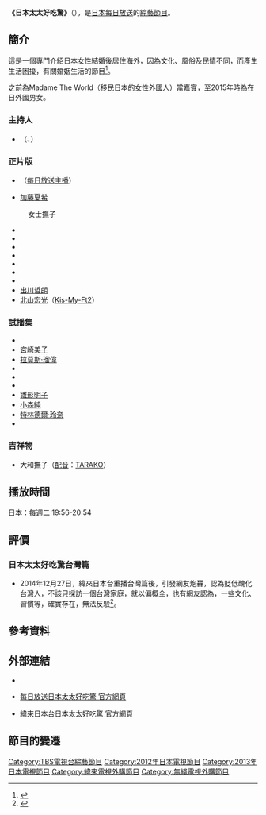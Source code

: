{{noteTA
|G1=JP}}
{{Infobox television
| 名稱 = 日本太太好吃驚
| original_name = {{lang|ja|世界の日本人妻は見た！}}
| 圖片 = 
| 圖說 = 
| 分類 = [[綜藝節目|綜藝節目]]
| 主持 = {{link-ja|爆笑問題|爆笑問題}}（{{link-ja|太田光|太田光}}、{{link-ja|田中裕二|田中裕二 (お笑い芸人)}}）
| 導演 = [[中村秀樹|中村秀樹]]
| 演出 = 
| 旁白 = '''試播集'''：{{link-ja|近藤智|近藤サト}}<br>織田童<br>{{link-ja|小坂由里子|小坂由里子}}<br>{{link-ja|淺井晴美|浅井晴美}}<br>[[TARAKO|TARAKO]]（大和撫子）<br>石井貴之<br>{{link-ja|飯田香織|飯田かおり}}
| 配音 = [[TARAKO|TARAKO]]
| 國家 = {{JPN}}
| 語言 = [[日語|日語]]
| 外景 = 
| 製片人 = {{link-ja|越智曉|越智暁}}<br>福浦與一<br>錦信次
| 每集長 = 120分鐘（含廣告）
| 頻道 = [[每日放送|每日放送]]
| 播出國家 = {{JPN}}
| 開始 = 2013年4月16日
| 結束 = 2017年9月19日
| 頻道1 = [[緯來日本台|緯來日本台]]
| 播出國家1 = {{TWN}}
| 開始1 = 2014年5月17日
| 結束1 = 至今<br>每週六20:00-21:00<br>（[[日語|日語]]發音，[[中文|中文]]字幕）
| 官方網站 = http://www.mbs.jp/japa-zuma
| 相關 = 
| 台灣名稱 = 日本太太好吃驚
| 港澳名稱 = 日本人妻在遠方
}}
'''《日本太太好吃驚》'''（{{lang-ja|世界の日本人妻は見た！}}），是[[日本|日本]][[每日放送|每日放送]]的[[綜藝節目|綜藝節目]]。

==簡介==
這是一個專門介紹日本女性結婚後居住海外，因為文化、風俗及民情不同，而產生生活困擾，有關婚姻生活的節目<ref name="簡介">{{cite news|title=什麼？台灣讓日本吃驚的地方？|url=http://www.chinatimes.com/photo-app/20150927003241-260802|publisher=[[中時電子報|中時電子報]]|date=2015-09-27|accessdate=2015-10-18|deadurl=yes|archiveurl=https://web.archive.org/web/20151015070321/http://www.chinatimes.com/photo-app/20150927003241-260802|archivedate=2015-10-15}}</ref>。

之前為Madame The World（移民日本的女性外國人）當嘉賓，至2015年時為在日外國男女。

=== 主持人 ===
* {{link-ja|爆笑問題|爆笑問題}}（{{link-ja|太田光|太田光}}、{{link-ja|田中裕二|田中裕二 (お笑い芸人)}}）

=== 正片版 ===
* {{link-ja|大吉洋平|大吉洋平}}（[[每日放送|每日放送]][[新聞主播|主播]]）
* [[加藤夏希|加藤夏希]]
:女士撫子
* {{link-ja|渡邊滿里奈|渡辺満里奈}}
* {{link-ja|MEGUMI|MEGUMI}}
* {{link-ja|YOU (藝人)|YOU (タレント)|YOU}}
* {{link-ja|松嶋尚美|松嶋尚美}}
* {{link-ja|Dewi Sukarno|デヴィ・スカルノ}}
* {{link-ja|川村信子|マダム信子|信子女士}}
* {{link-ja|岸本加世子}}
* [[出川哲朗|出川哲朗]]
* [[北山宏光|北山宏光]]（[[Kis-My-Ft2|Kis-My-Ft2]]）

=== 試播集 ===
* {{link-ja|梅澤富美男|梅沢富美男}}
* [[宮崎美子|宮崎美子]]
* [[拉莫斯·瑠偉|拉莫斯·瑠偉]]
* {{link-ja|潘德塔・傑羅姆|パンツェッタ・ジローラモ}}
* {{link-ja|TKO (搞笑藝人)|TKO (お笑いコンビ)|TKO}}
* {{link-ja|小島義雄|小島よしお}}
* [[雛形明子|雛形明子]]
* [[小森純|小森純]]
* [[特林德爾·玲奈|特林德爾·玲奈]]
* {{link-ja|春香·里斯汀|春香・クリスティーン}}

=== 吉祥物 ===
* 大和撫子（[[配音|配音]]：[[TARAKO|TARAKO]]）

== 播放時間 ==
日本：每週二 19:56-20:54
==評價==
===日本太太好吃驚台灣篇===
*2014年12月27日，緯來日本台重播台灣篇後，引發網友炮轟，認為貶低醜化台灣人，不該只採訪一個台灣家庭，就以偏概全，也有網友認為，一些文化、習慣等，確實存在，無法反駁<ref name="評價1">{{cite news|title=《日本太太》挨轟醜化台灣人|url=http://www.chinatimes.com/newspapers/20141229000493-260112|publisher=[[中時電子報|中時電子報]]|date=2014-12-29|accessdate=2015-10-18|archive-date=2019-07-03|archive-url=https://web.archive.org/web/20190703122029/https://www.chinatimes.com/newspapers/20141229000493-260112|dead-url=no}}</ref>。

== 參考資料 ==
{{reflist}}

==外部連結==
*{{日文}}{{facebook|mbs.japazuma}}
*{{日文}}[http://www.mbs.jp/japa-zuma/ 每日放送日本太太好吃驚 官方網頁] {{Wayback|url=http://www.mbs.jp/japa-zuma/ |date=20190903033819 }}
*{{中文}}[http://japan.videoland.com.tw/channel/wife-s/ 緯來日本台日本太太好吃驚 官方網頁] {{Wayback|url=http://japan.videoland.com.tw/channel/wife-s/ |date=20201202181059 }}

==節目的變遷==
{{電視節目的變遷
|電視台={{JPN}} [[每日放送|每日放送]]、TBS系列
|播放檔次=週二20時
|節目名稱=日本太太好吃驚<br />（2013.4.16－）
|上一節目={{link-ja|爆笑學園為能學～習！|爆笑学園ナセバナ〜ル!}}
|下一節目=
|2電視台={{TWN}} [[緯來日本台|緯來日本台]]
|2播放檔次=每星期六20:00 - 21:00
|2節目名稱=日本太太好吃驚<br />（2014.5.17－）<br />（若《{{link-ja|移居世界秘境日本人好吃驚|世界の村で発見!こんなところに日本人}}》播出延長，則該週暫停播出一次）
|2上一節目=
|2下一節目=
}}
{{DEFAULTSORT:Sekai no Nippon Jin Dzuma wa Mita}}
[[Category:TBS電視台綜藝節目|Category:TBS電視台綜藝節目]]
[[Category:2012年日本電視節目|Category:2012年日本電視節目]]
[[Category:2013年日本電視節目|Category:2013年日本電視節目]]
[[Category:緯來電視外購節目|Category:緯來電視外購節目]]
[[Category:無綫電視外購節目|Category:無綫電視外購節目]]